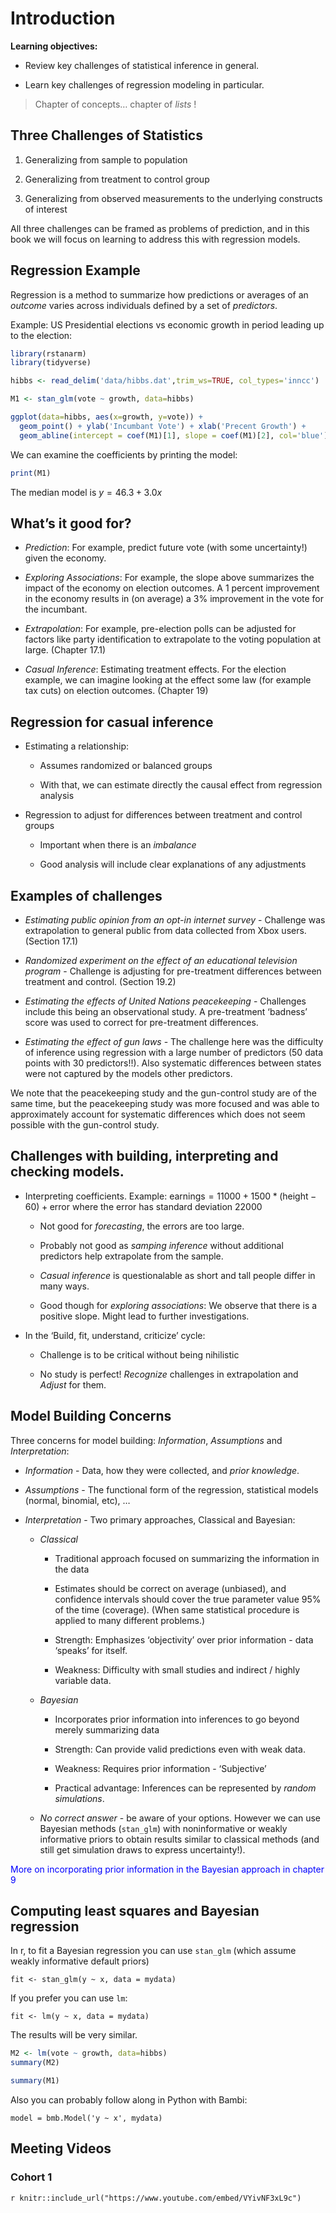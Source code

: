 # Introduction

**Learning objectives:**

- Review key challenges of statistical inference in general.

- Learn key challenges of regression modeling in particular.

> Chapter of concepts... chapter of *lists* !

## Three Challenges of Statistics {-}

1. Generalizing from sample to population

2. Generalizing from treatment to control group 

3. Generalizing from observed measurements to the underlying constructs of interest 

All three challenges can  be framed as problems of prediction, and in this book we will focus on learning to address this with regression models.

## Regression Example {-}

Regression is a method to summarize how predictions or averages of an *outcome* varies across individuals defined by a set of *predictors*.

Example: US Presidential elections vs economic growth in period leading up to the election:


```r
library(rstanarm)
library(tidyverse)
```

```r
hibbs <- read_delim('data/hibbs.dat',trim_ws=TRUE, col_types='inncc')

```

```r
M1 <- stan_glm(vote ~ growth, data=hibbs)
```

```r
ggplot(data=hibbs, aes(x=growth, y=vote)) +
  geom_point() + ylab('Incumbant Vote') + xlab('Precent Growth') +
  geom_abline(intercept = coef(M1)[1], slope = coef(M1)[2], col='blue')
```

We can examine the coefficients by printing the model:

```r
print(M1)
```

The median model is $y = 46.3 + 3.0x$ 

## What's it good for?  {-}

- *Prediction*: For example, predict future vote (with some uncertainty!) given the economy.

- *Exploring Associations*: For example, the slope above summarizes the impact of the economy on election outcomes. A 1 percent improvement in the economy results in (on average) a 3% improvement in the vote for the incumbant.

- *Extrapolation*: For example, pre-election polls can be adjusted for factors like party identification to extrapolate to the voting population at large. (Chapter 17.1)

- *Casual Inference*: Estimating treatment effects. For the election example, we can imagine looking at the effect some law (for example tax cuts) on election outcomes. (Chapter 19)

## Regression for casual inference {-}

* Estimating a relationship:

   - Assumes randomized or balanced groups
   
   - With that, we can estimate directly the causal effect from regression analysis

* Regression to adjust for differences between treatment and control groups

   - Important when there is an *imbalance*
   
   - Good analysis will include clear explanations of any adjustments

## Examples of challenges {-}

- *Estimating public opinion from an opt-in internet survey* - Challenge was extrapolation to general public from data collected from Xbox users. (Section 17.1)

- *Randomized experiment on the effect of an educational television program* - Challenge is adjusting for pre-treatment differences between treatment and control. (Section 19.2)

- *Estimating the effects of United Nations peacekeeping*  - Challenges include this being an observational study. A pre-treatment 'badness' score was used to correct for pre-treatment differences.

- *Estimating the effect of gun laws* - The challenge here was the difficulty of inference using regression with a
large number of predictors (50 data points with 30 predictors!!).  Also systematic differences between states were not captured by the models other predictors. 
 
We note that the peacekeeping study and the gun-control study are of the same time, but the peacekeeping study was more focused and was able to approximately account for systematic differences which does not seem possible with the gun-control study.

## Challenges with building, interpreting and checking models. {-}

- Interpreting coefficients. Example: $\text{earnings}=11000 + 1500*(\text{height}-60) + \text{error}$ where the error has standard deviation $22000$

    - Not good for *forecasting*, the errors are too large.
    
    - Probably not good as *samping inference* without additional predictors help extrapolate from the sample. 
    
    - *Casual inference* is questionalable as short and tall people differ in many ways.
    
    - Good though for *exploring associations*: We observe that there is a positive slope. Might lead to further investigations.
   

- In the 'Build, fit, understand, criticize' cycle:

    - Challenge is to be critical without being nihilistic
    
    - No study is perfect! *Recognize* challenges in extrapolation and *Adjust* for them.

## Model Building Concerns {-}

Three concerns for model building: *Information*, *Assumptions* and *Interpretation*:

- *Information* - Data, how they were collected, and *prior knowledge*.

- *Assumptions* - The functional form of the regression, statistical models (normal, binomial, etc), ...

- *Interpretation* - Two primary approaches, Classical and Bayesian:

   - *Classical*
   
       - Traditional approach focused on summarizing the information in the data
   
       - Estimates should be correct on average (unbiased), and confidence intervals should cover the true parameter value 95% of the time (coverage). (When same statistical procedure is applied to many different problems.)
       
       - Strength: Emphasizes 'objectivity' over prior information - data 'speaks' for itself.
       
       - Weakness: Difficulty with small studies and indirect / highly variable data.
   
   - *Bayesian*
   
       - Incorporates prior information into inferences to go beyond merely summarizing data
       
       - Strength: Can provide valid predictions even with weak data.
       
       - Weakness: Requires prior information - 'Subjective'
       
       - Practical advantage: Inferences can be represented by *random simulations*. 
       
    - *No correct answer* - be aware of your options. However we can use Bayesian methods (`stan_glm`) with noninformative or weakly informative priors to obtain results similar to classical methods (and still get simulation draws to express uncertainty!).  

::: {style="color: blue;"}
More on incorporating prior information in the Bayesian approach in chapter 9
:::


## Computing least squares and Bayesian regression {-}

In r, to fit a Bayesian regression you can use `stan_glm` (which assume weakly informative default priors)

```
fit <- stan_glm(y ~ x, data = mydata)
```

If you prefer you can use `lm`:

```
fit <- lm(y ~ x, data = mydata)
```

The results will be very similar.

```r
M2 <- lm(vote ~ growth, data=hibbs)
summary(M2)
```
```r
summary(M1)
```

Also you can probably follow along in Python with Bambi:

```
model = bmb.Model('y ~ x', mydata)
```
 

## Meeting Videos {-}

### Cohort 1

`r knitr::include_url("https://www.youtube.com/embed/VYivNF3xL9c")`

<!--
### Cohort 2

`r knitr::include_url("https://www.youtube.com/embed/URL")`

<details>
<summary> Meeting chat log </summary>

```
LOG
```
</details>
-->
